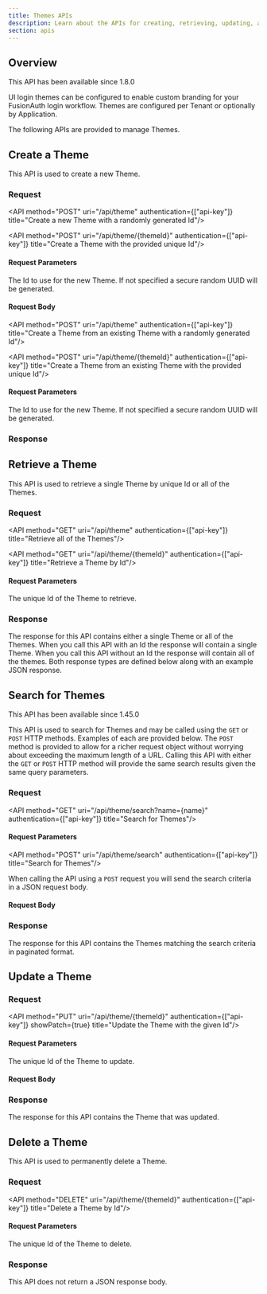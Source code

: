 ```yaml
---
title: Themes APIs
description: Learn about the APIs for creating, retrieving, updating, and deleting hosted login page themes.
section: apis
---
```



## Overview

<Aside type="version">
This API has been available since 1.8.0
</Aside>

UI login themes can be configured to enable custom branding for your FusionAuth login workflow.  Themes are configured per Tenant or optionally by Application.

The following APIs are provided to manage Themes.

## Create a Theme

This API is used to create a new Theme.

### Request

<API method="POST" uri="/api/theme" authentication={["api-key"]} title="Create a new Theme with a randomly generated Id"/>

<API method="POST" uri="/api/theme/{themeId}" authentication={["api-key"]} title="Create a Theme with the provided unique Id"/>

#### Request Parameters

<APIBlock>
  <APIField name="themeId" type="UUID" optional defaults="secure random UUID">
    The Id to use for the new Theme. If not specified a secure random UUID will be generated.
  </APIField>
</APIBlock>

#### Request Body

<APIBlock>
  <ThemeRequestBody />
  <ThemeTemplateFields singleRequest />
</APIBlock>

<ThemeRequestBodySuffix />

<API method="POST" uri="/api/theme" authentication={["api-key"]} title="Create a Theme from an existing Theme with a randomly generated Id"/>

<API method="POST" uri="/api/theme/{themeId}" authentication={["api-key"]} title="Create a Theme from an existing Theme with the provided unique Id"/>

#### Request Parameters

<APIBlock>
  <APIField name="themeId" type="UUID" optional defaults="secure random UUID">
    The Id to use for the new Theme. If not specified a secure random UUID will be generated.
  </APIField>
</APIBlock>

<ThemeCopyRequestBody />

### Response

<StandardGetResponseCodes never_search_error />

<ThemeResponseBody />

<ThemeTemplateFields singleRequest />
<ThemeResponseBodySuffix />


## Retrieve a Theme

This API is used to retrieve a single Theme by unique Id or all of the Themes.

### Request

<API method="GET" uri="/api/theme" authentication={["api-key"]} title="Retrieve all of the Themes"/>

<API method="GET" uri="/api/theme/{themeId}" authentication={["api-key"]} title="Retrieve a Theme by Id"/>

#### Request Parameters

<APIBlock>
  <APIField name="themeId" type="UUID" required>
    The unique Id of the Theme to retrieve.
  </APIField>
</APIBlock>

### Response

The response for this API contains either a single Theme or all of the Themes. When you call this API with an Id the response will contain a single Theme. When you call this API without an Id the response will contain all of the themes. Both response types are defined below along with an example JSON response.


<StandardGetResponseCodes never_search_error />

<ThemeResponseBody />

<ThemeTemplateFields singleRequest />
<ThemeResponseBodySuffix />

<ThemeResponsesBody />

<ThemeTemplateFields />
<ThemeResponsesBodySuffix />

## Search for Themes
<Aside type="version">
This API has been available since 1.45.0
</Aside>

This API is used to search for Themes and may be called using the `GET` or `POST` HTTP methods. Examples of each are provided below. The `POST` method is provided to allow for a richer request object without worrying about exceeding the maximum length of a URL. Calling this API with either the `GET` or `POST` HTTP method will provide the same search results given the same query parameters.

### Request

<API method="GET" uri="/api/theme/search?name={name}" authentication={["api-key"]} title="Search for Themes"/>

#### Request Parameters

<ThemeSearchRequestParameters parameter_prefix="" />

<API method="POST" uri="/api/theme/search" authentication={["api-key"]} title="Search for Themes"/>

When calling the API using a `POST` request you will send the search criteria in a JSON request body.

#### Request Body

<ThemeSearchRequestParameters parameter_prefix="search." />

<JSON title="Example JSON Request" src="themes/search-post-request.json" />

### Response

The response for this API contains the Themes matching the search criteria in paginated format.

<StandardGetResponseCodes never_missing never_search_error />

<ThemeResponsesBody include_total />
<ThemeTemplateFields />
<ThemeResponsesBodySuffix include_total />

## Update a Theme

<GenericUpdateExplanationFragment capitalized_object_name="Theme" />

### Request

<API method="PUT" uri="/api/theme/{themeId}" authentication={["api-key"]} showPatch={true} title="Update the Theme with the given Id"/>

#### Request Parameters

<APIBlock>
  <APIField name="themeId" type="UUID" required>
    The unique Id of the Theme to update.
  </APIField>
</APIBlock>

#### Request Body

<APIBlock>
  <ThemePutRequestBody />
  <ThemeTemplateFields singleRequest />
</APIBlock>
<ThemeRequestBodySuffix />

### Response

The response for this API contains the Theme that was updated.

<StandardPutResponseCodes />

<ThemeResponseBody />

<ThemeTemplateFields singleResponse />
<ThemeResponseBodySuffix />


## Delete a Theme

This API is used to permanently delete a Theme.

### Request

<API method="DELETE" uri="/api/theme/{themeId}" authentication={["api-key"]} title="Delete a Theme by Id"/>

#### Request Parameters

<APIBlock>
  <APIField name="themeId" type="UUID" required>
    The unique Id of the Theme to delete.
  </APIField>
</APIBlock>

### Response

This API does not return a JSON response body.

<StandardDeleteResponseCodes />

